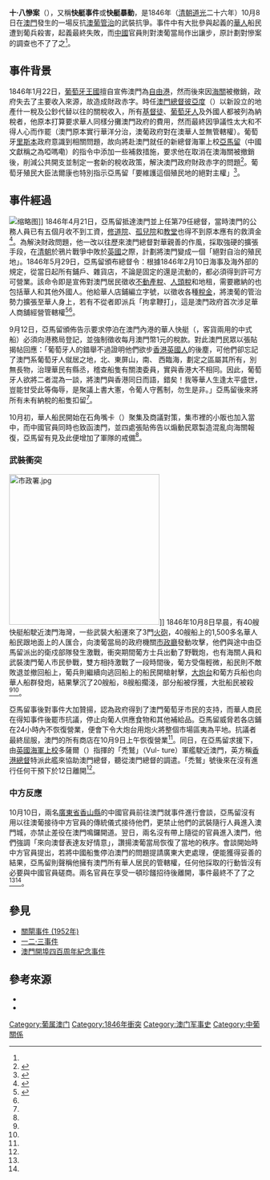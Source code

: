 {{Infobox civil conflict
| title = 十·八慘案
| partof = [[中葡關係|中葡關係]]史
| image = 
| caption = 
| place = {{MAC-1951}}
| coordinates = 
| date = 1846年10月8日
| methods = 武裝抗爭、罷市
| casus = 
*抗議澳葡政府的擴張政策
*澳門華人不滿被澳葡政府強制徵收稅款
|goals = 反抗澳葡政府的管治
|result =
*武裝抗爭被澳葡政府鎮壓，抗爭者屈服
*中國政府不了了之
| side1 = {{MAC-1951}}[[澳葡政府|政府]]
* 澳門葡軍
* 澳門武裝葡萄牙居民
* 澳門海關人員
| side2 = '''澳門華人'''
*1,500多名武裝華人船民
| leadfigures1 = 
| leadfigures2 = 
| injuries = 
| fatalities = 抗爭者被葡軍擊殺多人，葡方損失輕微
| arrests = 
}}

'''十·八慘案'''（{{lang-pt|Revolta dos Faitiões}}），又稱'''快艇事件'''或'''快艇暴動'''，是1846年（[[清朝|清朝]][[道光|道光]]二十六年）10月8日在[[澳門|澳門]]發生的一場反抗[[澳葡時期|澳葡管治]]的武裝抗爭。事件中有大批參與起義的[[華人|華人]]船民遭到葡兵殺害，起義最終失敗，而[[中國|中國]]官員則對澳葡當局作出讓步，原計劃對慘案的調查也不了了之<ref name="吳志良楊允中2005"/>。

==事件背景==
{{main|澳門歷史}}
1846年1月22日，[[葡萄牙王國|葡萄牙王國]]擅自宣佈澳門為[[自由港|自由港]]，然而後來因[[海關|海關]]被撤銷，政府失去了主要收入來源，故造成財政赤字。時任[[澳門總督|澳門總督]][[彼亞度|彼亞度]]（{{lang-pt|José Gregório Pegado}}）以新設立的地產什一稅及公鈔代替以往的關稅收入，所有[[基督徒|基督徒]]、[[葡萄牙人|葡萄牙人]]及外國人都被列為納稅者，他原本打算要求華人同樣分攤澳門政府的費用，然而最終因爭議性太大和不得人心而作罷（澳門原本實行華洋分治，澳葡政府對在澳華人並無管轄權）。葡萄牙[[里斯本|里斯本]]政府意識到相關問題，故向將赴澳門就任的新總督海軍上校[[亞馬留|亞馬留]]（中國文獻稱之為啞嗎嘞）的指令中添加一些補救措施，要求他在取消在澳海關被撤銷後，削減公共開支並制定一套新的稅收政策，解決澳門政府財政赤字的問題<ref name="吳湯金2009">{{cite book |author1=吳志良 |author2=金國平 |coauthors=湯開建 |title=《澳門編年史——第四卷》 |date=2009-12 |publisher=廣東人民出版社 |isbn=978-7-218-06327-0 |page=1615-1620}}</ref>。葡萄牙殖民大臣法爾康也特別指示亞馬留「要維護這個殖民地的絕對主權」<ref>{{cite journal |author1=黃鴻釗 |title=沈志亮抗葡事迹評述 |journal=《“一國兩制”研究》 |date=2011-10 |issue=10 |pages=171 |issn=2074-8124}}</ref>。

==事件經過==
[[File:João_Maria_Ferreira_do_Amaral.jpg|缩略图]]]]
1846年4月21日，亞馬留抵達澳門並上任第79任總督，當時澳門的公務人員已有五個月收不到工資，[[修道院|修道院]]、[[孤兒院|孤兒院]]和[[教堂|教堂]]也得不到原本應有的救濟金<ref name="鄧開頌1995">{{cite book |author1=鄧開頌 |editor=陳樹榮，黃漢強 |title=《澳門歷史――(1840-1949)》 |date=1995 |publisher=澳門歷史學會 |location=澳門 |page=37-39}}</ref>。為解決財政問題，他一改以往歷來澳門總督對華親善的作風，採取強硬的擴張手段，在[[清朝|清朝]]於鴉片戰爭中敗於[[英國|英國]]之際，計劃將澳門變成一個「絕對自治的殖民地」。1846年5月29日，亞馬留頒布總督令：根據1846年2月10日海事及海外部的規定，從當日起所有鋪戶、雜貨店，不論是固定的還是流動的，都必須得到許可方可營業。該命令即是宣佈對澳門居民徵收[[不動產稅|不動產稅]]、[[人頭稅|人頭稅]]和地租，需要繳納的也包括華人和其他外國人。他給華人店鋪編立字號，以徵收各種[[稅金|稅金]]，將澳葡的管治勢力擴張至華人身上，若有不從者即派兵「拘拿鞭打」，這是澳門政府首次涉足華人商舖經營管轄權<ref name="吳志良楊允中2005">{{cite book |editor=吳志良、楊允中 |title=《澳門百科全書》（修訂版） |date=2005 |publisher=澳門基金會 |isbn=99937-1-032-6 |page=7-8}}</ref><ref name="鄧開頌1995"/>{{sfn|Garrett|2010|pp=70–71}}{{sfn|França|1888|pp=190–92}}。

9月12日，亞馬留頒佈告示要求停泊在澳門內港的華人快艇（{{lang-pt|faitiões}}，客貨兩用的中式船）必須向港務局登記，並強制徵收每月澳門幣1元的稅款。對此澳門民眾以張貼揭帖回應：「葡萄牙人的錯舉不過證明他們欲步[[香港|香港]][[英國人|英國人]]的後塵，可他們卻忘記了澳門系葡萄牙人僦居之地，北、東屏山，南、 西臨海，劃定之區屬其所有，別無長物，治理華民有縣丞，稽查船隻有關澳委員，實與香港大不相同。因此，葡萄牙人欲將二者混為一談，將澳門與香港同日而語，錯矣！我等華人生逢太平盛世，豈能甘受此等侮辱，是聚議上書大憲，令葡人守舊制，勿生是非。」亞馬留後來將所有未有納稅的船隻扣留<ref name="吳湯金2009"/>。

10月初，華人船民開始在石角嘴卡（{{lang-pt|Pago de Novo}}）聚集及商議對策，集市裡的小販也加入當中，而中國官員同時也致函澳門，並四處張貼佈告以煽動民眾製造混亂向海關報復，亞馬留有見及此便增加了軍隊的戒備<ref name="吳湯金2009"/>。

===武裝衝突===
[[File:市政署.jpg|300px]]]]
1846年10月8日早晨，有40艘快艇船駛近澳門海灣，一些武裝大船運來了3門[[火砲|火砲]]，40艘船上的1,500多名華人船民跟地面上的人匯合，向澳葡當局的政府機關[[市政署大樓|市政廳]]發動攻擊，他們與途中由亞馬留派出的衛戍部隊發生激戰，衝突期間葡方士兵出動了野戰炮，也有海關人員和武裝澳門葡人市民參戰，雙方相持激戰了一段時間後，葡方受傷輕微，船民則不敵敗退並撤回船上，葡兵則繼續向逃回船上的船民開槍射擊，[[大炮台|大炮台]]和葡方兵船也向華人船群發炮，結果擊沉了20艘船，8艘船擱淺，部分船被俘獲，大批船民被殺<ref name="吳志良楊允中2005"/><ref name="鄧開頌1995"/>{{sfn|Garrett|2010|pp=70–71}}{{sfn|França|1888|pp=190–92}}。

亞馬留事後對事件大加贊揚，認為政府得到了澳門葡萄牙市民的支持，而華人商民在得知事件後罷市抗議，停止向葡人供應食物和其他補給品。亞馬留威脅若各店鋪在24小時內不恢復營業，便會下令大炮台用炮火將整個市場區夷為平地。抗議者最終屈服，澳門的所有商店在10月9日上午恢復營業<ref name="吳志良楊允中2005"/>。同日，在亞馬留求援下，由[[英國海軍|英國海軍]][[上校|上校]]多薩爾（{{Lang-en|Dausal}}）指揮的「禿鷲」（Vul- ture）軍艦駛近澳門，英方稱[[香港總督|香港總督]]特派此艦來協助澳門總督，聽從澳門總督的調遣。「禿鷲」號後來在沒有進行任何干預下於12日離開<ref name="吳湯金2009"/>。

===中方反應===
10月10日，兩名[[廣東省|廣東省]][[香山縣|香山縣]]的中國官員前往澳門就事件進行會談，亞馬留沒有用以往澳葡接待中方官員的傳統儀式接待他們，更禁止他們的武裝隨行人員進入澳門城，亦禁止差役在澳門鳴鑼開道。翌日，兩名沒有帶上隨從的官員進入澳門，他們強調「來向澳督表達友好情意」，讚揚澳葡當局恢復了當地的秩序。會談開始時中方官員提出，若將中國船隻停泊澳門的問題提請廣東大吏處理，便能獲得妥善的結果，亞馬留則聲稱他擁有澳門所有華人居民的管轄權，任何他採取的行動皆沒有必要與中國官員磋商。兩名官員在享受一頓珍饈招待後離開，事件最終不了了之<ref name="吳湯金2009"/><ref name="鄧開頌1995"/>{{sfn|França|1888|pp=190–92}}。

== 參見 ==
* [[關閘事件_(1952年)|關閘事件 (1952年)]]
* [[一二·三事件|一二·三事件]]
* [[澳門開埠四百周年紀念事件|澳門開埠四百周年紀念事件]]

==參考來源==
{{reflist}}

*{{cite book |last=França |first=Bento da |title=Subsidios para a historia de Macau |year=1888 |location=Lisbon |publisher=Imprensa Nacional |url=https://archive.org/details/subsidiosparaah00frangoog |ref=harv}}
*{{cite book |first=Richard J. |last=Garrett |title=The Defences of Macau: Forts, Ships and Weapons over 450 Years |year=2010 |publisher=Hong Kong University Press |ref=harv}}

[[Category:葡属澳门|Category:葡属澳门]]
[[Category:1846年衝突|Category:1846年衝突]]
[[Category:澳门军事史|Category:澳门军事史]]
[[Category:中葡關係|Category:中葡關係]]